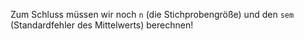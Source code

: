 Zum Schluss müssen wir noch `n` (die Stichprobengröße) und den `sem` (Standardfehler des Mittelwerts) berechnen!
